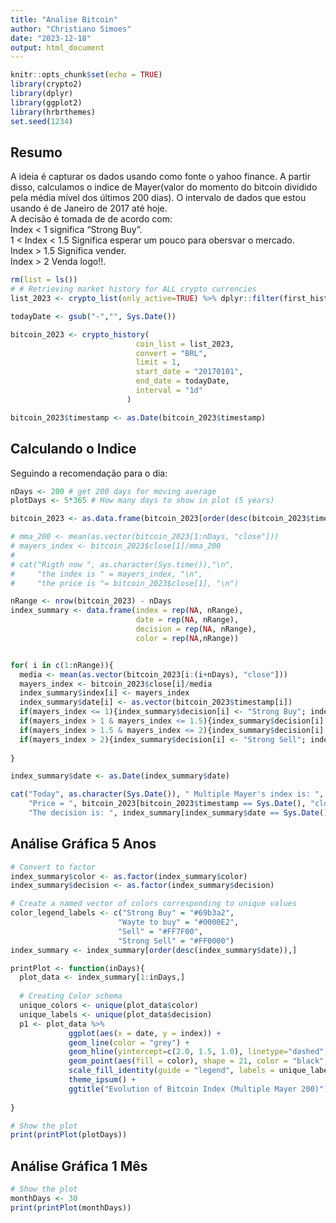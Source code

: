 ```yaml
---
title: "Analise Bitcoin"
author: "Christiano Simoes"
date: "2023-12-18"
output: html_document
---
```


```r
knitr::opts_chunk$set(echo = TRUE)
library(crypto2)
library(dplyr)
library(ggplot2)
library(hrbrthemes)
set.seed(1234)

```

## Resumo

A ideia é capturar os dados usando como fonte o yahoo finance. A partir disso, 
calculamos o indice de Mayer(valor do momento do bitcoin dividido pela média mível
dos últimos 200 dias). O intervalo de dados que estou usando é de Janeiro de 2017 até hoje.  
A decisão é tomada de de acordo com:  
Index < 1 significa "Strong Buy".  
1 < Index < 1.5 Significa esperar um pouco para obersvar o mercado.  
Index > 1.5 Significa vender.  
Index > 2 Venda logo!!.

```r

rm(list = ls())
# # Retrieving market history for ALL crypto currencies
list_2023 <- crypto_list(only_active=TRUE) %>% dplyr::filter(first_historical_data<="2023-01-01", last_historical_data>="2023-12-18")

todayDate <- gsub("-","", Sys.Date())

bitcoin_2023 <- crypto_history(
                            coin_list = list_2023,
                            convert = "BRL",
                            limit = 1,
                            start_date = "20170101",
                            end_date = todayDate,
                            interval = "1d"
                          )

bitcoin_2023$timestamp <- as.Date(bitcoin_2023$timestamp)

```

## Calculando o Indice

Seguindo a recomendação para o dia:

```r

nDays <- 200 # get 200 days for moving average
plotDays <- 5*365 # How many days to show in plot (5 years)

bitcoin_2023 <- as.data.frame(bitcoin_2023[order(desc(bitcoin_2023$timestamp)),])

# mma_200 <- mean(as.vector(bitcoin_2023[1:nDays, "close"]))
# mayers_index <- bitcoin_2023$close[1]/mma_200
# 
# cat("Rigth now ", as.character(Sys.time()),"\n",
#     "the index is " = mayers_index, "\n", 
#     "the price is "= bitcoin_2023$close[1], "\n")

nRange <- nrow(bitcoin_2023) - nDays
index_summary <- data.frame(index = rep(NA, nRange), 
                            date = rep(NA, nRange), 
                            decision = rep(NA, nRange),
                            color = rep(NA,nRange))


for( i in c(1:nRange)){
  media <- mean(as.vector(bitcoin_2023[i:(i+nDays), "close"]))
  mayers_index <- bitcoin_2023$close[i]/media
  index_summary$index[i] <- mayers_index
  index_summary$date[i] <- as.vector(bitcoin_2023$timestamp[i])
  if(mayers_index <= 1){index_summary$decision[i] <- "Strong Buy"; index_summary$color[i] <- "#69b3a2"}
  if(mayers_index > 1 & mayers_index <= 1.5){index_summary$decision[i] <- "Wait to Buy";  index_summary$color[i] <- "#0000E2"}
  if(mayers_index > 1.5 & mayers_index <= 2){index_summary$decision[i] <- "Sell"; index_summary$color[i] <- "#FF7F00"}
  if(mayers_index > 2){index_summary$decision[i] <- "Strong Sell"; index_summary$color[i] <- "#FF0000"}
  
}

index_summary$date <- as.Date(index_summary$date)

cat("Today", as.character(Sys.Date()), " Multiple Mayer's index is: ", round(index_summary[index_summary$date == Sys.Date(), "index"],2),"\n",
    "Price = ", bitcoin_2023[bitcoin_2023$timestamp == Sys.Date(), "close"],"\n",
    "The decision is: ", index_summary[index_summary$date == Sys.Date(), "decision"], "\n")

```

## Análise Gráfica 5 Anos

```r

# Convert to factor
index_summary$color <- as.factor(index_summary$color)  
index_summary$decision <- as.factor(index_summary$decision)  

# Create a named vector of colors corresponding to unique values
color_legend_labels <- c("Strong Buy" = "#69b3a2", 
                        "Wayte to buy" = "#0000E2", 
                        "Sell" = "#FF7F00",
                        "Strong Sell" = "#FF0000")
index_summary <- index_summary[order(desc(index_summary$date)),]

printPlot <- function(inDays){
  plot_data <- index_summary[1:inDays,]
  
  # Creating Color schema
  unique_colors <- unique(plot_data$color)
  unique_labels <- unique(plot_data$decision)
  p1 <- plot_data %>%
             ggplot(aes(x = date, y = index)) +
             geom_line(color = "grey") +
             geom_hline(yintercept=c(2.0, 1.5, 1.0), linetype="dashed", color = c("red","blue","green")) +
             geom_point(aes(fill = color), shape = 21, color = "black", size = 3) +
             scale_fill_identity(guide = "legend", labels = unique_labels, breaks = unique_colors) +  # Customize legend labels
             theme_ipsum() +
             ggtitle("Evolution of Bitcoin Index (Multiple Mayer 200)")
 
}

# Show the plot
print(printPlot(plotDays))


```

## Análise Gráfica 1 Mês 

```r
# Show the plot
monthDays <- 30
print(printPlot(monthDays))
```

